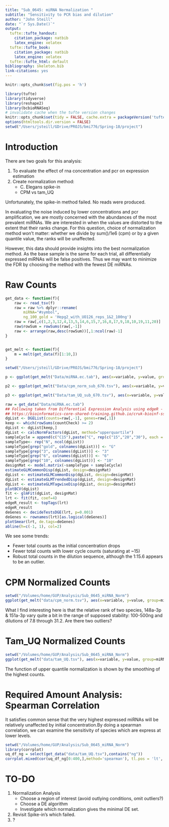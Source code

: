 ```yaml
---
title: "Sub_0645: miRNA Normalization "
subtitle: "Sensitivity to PCR bias and dilution"
author: "John Steill"
date: "`r Sys.Date()`"
output:
  tufte::tufte_handout:
    citation_package: natbib
    latex_engine: xelatex
  tufte::tufte_book:
    citation_package: natbib
    latex_engine: xelatex
  tufte::tufte_html: default
bibliography: skeleton.bib
link-citations: yes
---
```

```r
knitr::opts_chunk$set(fig.pos = 'h')
```
```r
library(tufte)
library(tidyverse)
library(reshape2)
library(bcbioRNASeq)
# invalidate cache when the tufte version changes
knitr::opts_chunk$set(tidy = FALSE, cache.extra = packageVersion('tufte'))
options(htmltools.dir.version = FALSE)
setwd("/Users/jsteill/GDrive/PROJS/bmi776/Spring-18/project")
```

# Introduction

There are two goals for this analysis:

1. To evaluate the effect of rna concentration and pcr on expression estimation 
1. Create normalization method:
    + C. Elegans spike-in
    + CPM vs tam_UQ 

Unfortunately, the spike-in method failed. No reads were produced. 

In evaluating the noise induced by lower concentrations and pcr amplification, we are mostly concerned with the abundances of the most prevalent miRNAs. We are interested in when the values are distorted to the extent that their ranks change. For this question, choice of normalization method won't matter: whether we divide by sum()/1e6 (cpm) or by a given quantile value, the ranks will be unaffected.

However, this data should provide insights into the best normalization method. As the base sample is the same for each trial, all differentially expressed miRNAs will be false positives. Thus we may want to minimize the FDR by choosing the method with the fewest DE miRNAs.

\pagebreak

# Raw Counts

```r


get_data <- function(f){
    raw <- read_tsv(f)
    raw = raw %>% dplyr::rename(
        miRNA="#symbol",
        ng_100_gold = 'Hepg2_with_UO126_reps_1&2_100ng')
    raw = raw[,c(1,2,3,12,4,13,5,14,6,15,7,16,8,17,9,18,10,19,11,20)]
    raw$rowSum = rowSums(raw[,-1])
    raw <- arrange(raw,desc(rowSum))[,1:ncol(raw)-1]
}


get_melt <- function(f){
    m = melt(get_data(f)[1:10,])  
}

```

```r
setwd("/Users/jsteill/GDrive/PROJS/bmi776/Spring-18/project")

p <- ggplot(get_melt("Data/miRNA.ec.tab"), aes(x=variable, y=value, group=miRNA, color=miRNA))+ geom_line(aes(linetype=miRNA)) + coord_trans(y = "log10") + theme(axis.text.x=element_text(angle=45, hjust=1)) + labs(y = "Raw counts", x = '')

p2 <- ggplot(get_melt("Data/cpm_norm_sub_670.tsv"), aes(x=variable, y=value, group=miRNA, color=miRNA))+ geom_line(aes(linetype=miRNA)) + coord_trans(y = "log10") + theme(axis.text.x=element_text(angle=45, hjust=1)) + labs(y = "CPM", x = '')

p3 <- ggplot(get_melt("Data/tam_UQ_sub_670.tsv"), aes(x=variable, y=value, group=miRNA, color=miRNA))+ geom_line(aes(linetype=miRNA)) + coord_trans(y = "log10") + theme(axis.text.x=element_text(angle=45, hjust=1)) + labs(y = "Tam_UQ", x = '')

raw = get_data("Data/miRNA.ec.tab")
## Following taken from Differential Expression Analysis using edgeR - 
## https://bioinformatics-core-shared-training.github.io/cruk-bioinf-sschool/Day3/rnaSeq_DE.pdf
dgList <- DGEList(counts=raw[,-1], genes=raw[,1])
keep <- which(rowSums(countCheck) >= 2)
dgList <- dgList[keep,]
dgList <- calcNormFactors(dgList, method="upperquartile")
sampleCycle = append(c("C15"),paste("C", rep(c("15","20","30"), each = 2, 3), sep="" ))
sampleType<- rep("N", ncol(dgList))
sampleType[grep("gold", colnames(dgList))] <- "G"
sampleType[grep("3", colnames(dgList))] <- "3"
sampleType[grep("6", colnames(dgList))] <- "6"
sampleType[grep("10", colnames(dgList))] <- "10"
designMat <- model.matrix(~sampleType + sampleCycle)
estimateGLMCommonDisp(dgList, design=designMat)
dgList <- estimateGLMCommonDisp(dgList, design=designMat)
dgList <- estimateGLMTrendedDisp(dgList, design=designMat)
dgList <- estimateGLMTagwiseDisp(dgList, design=designMat)
plotBCV(dgList)
fit <- glmFit(dgList, designMat)
lrt <- fit(fit, coef=4)
edgeR_result <- topTags(lrt)
edgeR_result
deGenes <- decideTestsDGE(lrt, p=0.001)
deGenes <- rownames(lrt)[as.logical(deGenes)]
plotSmear(lrt, de.tags=deGenes)
abline(h=c(-1, 1), col=2)
```

We see some trends: 

* Fewer total counts as the initial concentration drops 
* Fewer total counts with lower cycle counts (saturating at ~15) 
* Robust total counts in the dilution sequence, although the 1:15.6 appears to be an outlier.

\pagebreak

# CPM Normalized Counts

```r
setwd("/Volumes/home/GUP/Analysis/Sub_0645_miRNA_Norm")
ggplot(get_melt("data/cpm_norm.tsv"), aes(x=variable, y=value, group=miRNA, color=miRNA))+ geom_line(aes(linetype=miRNA)) + coord_trans(y = "log10") + theme(axis.text.x=element_text(angle=45, hjust=1))
```

What I find interesting here is that the relative rank of two species, 148a-3p & 151a-3p vary quite a bit in the range of supposed stability: 100-500ng and dilutions of 7.8 through 31.2. Are there two outliers?

\pagebreak

# Tam_UQ Normalized Counts
```r
setwd("/Volumes/home/GUP/Analysis/Sub_0645_miRNA_Norm")
ggplot(get_melt("data/tam_UQ.tsv"), aes(x=variable, y=value, group=miRNA, color=miRNA))+ geom_line(aes(linetype=miRNA)) + coord_trans(y = "log10") + theme(axis.text.x=element_text(angle=45, hjust=1))
```

The function of upper quantile normalization is shown by the smoothing of the highest counts. 
\pagebreak

# Required Amount Analysis: Spearman Correlation

It satisfies common sense that the very highest expressed miRNAs will be relatively unaffected by initial concentration.By doing a spearman correlation, we can examine the sensitivity of species which are express at lower levels. 

<!-- #```{r fig-spear, fig.width = 10, fig.height = 6, fig.fullwidth = TRUE,  message = F, warning=FALSE, echo =F, -->

```r
setwd("/Volumes/home/GUP/Analysis/Sub_0645_miRNA_Norm")
library(corrplot)
uq_df_ng = select(get_data("data/tam_UQ.tsv"),contains("ng"))
corrplot.mixed(cor(uq_df_ng[0:400,],method='spearman'), tl.pos = 'lt', lower.col = "black", number.cex = .9, order="hclust")
```

<!-- This very flat distribution is caused by the many zeros of the DF. By restricting to the top 400 expressed miRNAs: -->
<!-- ```{r fig-spear4, fig.width = 10, fig.height = 6, fig.fullwidth = TRUE, fig.cap = "Tam UQ Spearman Correlation; 400 miRNA", message = F, warning=FALSE, echo =F, cache=TRUE} -->
<!-- setwd("/Volumes/home/GUP/Analysis/Sub_0645_miRNA_Norm") -->

<!-- uq_df_ng = select(get_data("data/tam_UQ.tsv"),contains("ng")) -->
<!-- corrplot.mixed(cor(uq_df_ng[0:400,],method='spearman'), lower.col = "black", number.cex = .7, order="hclust") -->
<!-- ``` -->


# TO-DO

1. Normalization Analysis
    + Choose a region of interest (avoid outlying conditions, omit outliers?)
    + Choose a DE algorithm
    + Investigate which normalization gives the minimal DE set.
1. Revisit Spike-in's which failed.
1. ?